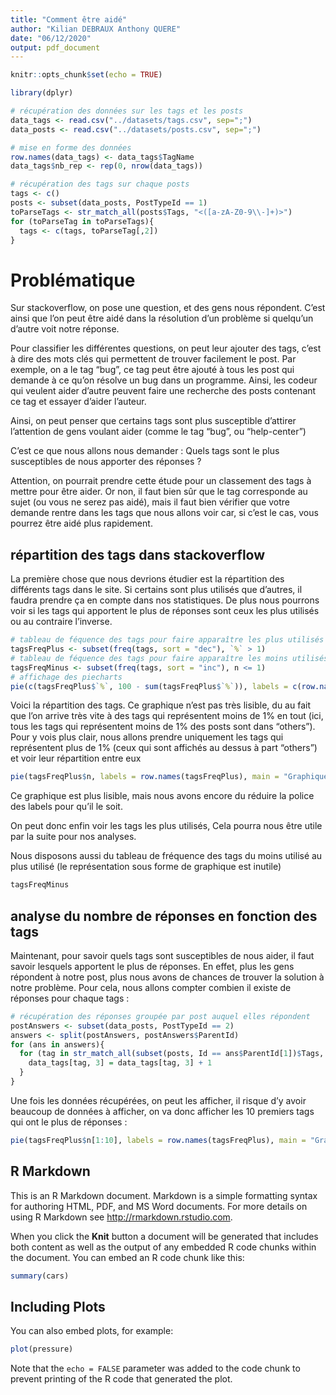 ```yaml
---
title: "Comment être aidé"
author: "Kilian DEBRAUX Anthony QUERE"
date: "06/12/2020"
output: pdf_document
---
```


```r
knitr::opts_chunk$set(echo = TRUE)

library(dplyr)

# récupération des données sur les tags et les posts
data_tags <- read.csv("../datasets/tags.csv", sep=";")
data_posts <- read.csv("../datasets/posts.csv", sep=";")

# mise en forme des données
row.names(data_tags) <- data_tags$TagName
data_tags$nb_rep <- rep(0, nrow(data_tags))

# récupération des tags sur chaque posts
tags <- c()
posts <- subset(data_posts, PostTypeId == 1)
toParseTags <- str_match_all(posts$Tags, "<([a-zA-Z0-9\\-]+)>")
for (toParseTag in toParseTags){
  tags <- c(tags, toParseTag[,2])
}
```

# Problématique

Sur stackoverflow, on pose une question, et des gens nous répondent. C'est ainsi que l'on peut être aidé dans la résolution d'un problème si quelqu'un d'autre voit notre réponse.

Pour classifier les différentes questions, on peut leur ajouter des tags, c'est à dire des mots clés qui permettent de trouver facilement le post. Par exemple, on a le tag "bug", ce tag peut être ajouté à tous les post qui demande à ce qu'on résolve un bug dans un programme. Ainsi, les codeur qui veulent aider d'autre peuvent faire une recherche des posts contenant ce tag et essayer d'aider l'auteur.

Ainsi, on peut penser que certains tags sont plus susceptible d'attirer l'attention de gens voulant aider (comme le tag "bug", ou "help-center")

C'est ce que nous allons nous demander : Quels tags sont le plus susceptibles de nous apporter des réponses ?

Attention, on pourrait prendre cette étude pour un classement des tags à mettre pour être aider. Or non, il faut bien sûr que le tag corresponde au sujet (ou vous ne serez pas aidé), mais il faut bien vérifier que votre demande rentre dans les tags que nous allons voir car, si c'est le cas, vous pourrez être aidé plus rapidement.


## répartition des tags dans stackoverflow

La première chose que nous devrions étudier est la répartition des différents tags dans le site. Si certains sont plus utilisés que d'autres, il faudra prendre ça en compte dans nos statistiques. De plus nous pourrons voir si les tags qui apportent le plus de réponses sont ceux les plus utilisés ou au contraire l'inverse.

```r
# tableau de féquence des tags pour faire apparaître les plus utilisés
tagsFreqPlus <- subset(freq(tags, sort = "dec"), `%` > 1)
# tableau de féquence des tags pour faire apparaître les moins utilisés
tagsFreqMinus <- subset(freq(tags, sort = "inc"), n <= 1)
# affichage des piecharts
pie(c(tagsFreqPlus$`%`, 100 - sum(tagsFreqPlus$`%`)), labels = c(row.names(tagsFreqPlus), "others"), main = "Graphique de répartition des tags", col = c("#0077ff", "#9e68f2", "#df54d6", "#ff46b0", "#ff4c87", "#ff665e", "#ff8636", "#ffa600"), radius = 1)
```

Voici la répartition des tags. Ce graphique n'est pas très lisible, du au fait que l'on arrive très vite à des tags qui représentent moins de 1% en tout (ici, tous les tags qui représentent moins de 1% des posts sont dans "others"). Pour y vois plus clair, nous allons prendre uniquement les tags qui représentent plus de 1% (ceux qui sont affichés au dessus à part "others") et voir leur répartition entre eux

```r
pie(tagsFreqPlus$n, labels = row.names(tagsFreqPlus), main = "Graphique de répartition des tags parmis ceux à plus de 1%", col = c("#0077ff", "#9e68f2", "#df54d6", "#ff46b0", "#ff4c87", "#ff665e", "#ff8636", "#ffa600"), radius = 1, cex=0.7)
```
Ce graphique est plus lisible, mais nous avons encore du réduire la police des labels pour qu'il le soit.

On peut donc enfin voir les tags les plus utilisés, Cela pourra nous être utile par la suite pour nos analyses.

Nous disposons aussi du tableau de fréquence des tags du moins utilisé au plus utilisé (le représentation sous forme de graphique est inutile)

```r
tagsFreqMinus
```


## analyse du nombre de réponses en fonction des tags

Maintenant, pour savoir quels tags sont susceptibles de nous aider, il faut savoir lesquels apportent le plus de réponses. En effet, plus les gens répondent à notre post, plus nous avons de chances de trouver la solution à notre problème. Pour cela, nous allons compter combien il existe de réponses pour chaque tags :

```r
# récupération des réponses groupée par post auquel elles répondent
postAnswers <- subset(data_posts, PostTypeId == 2)
answers <- split(postAnswers, postAnswers$ParentId)
for (ans in answers){
  for (tag in str_match_all(subset(posts, Id == ans$ParentId[1])$Tags, "<([a-zA-Z0-9\\-]+)>")[[1]][,2]){
    data_tags[tag, 3] = data_tags[tag, 3] + 1
  }
}
```

Une fois les données récupérées, on peut les afficher, il risque d'y avoir beaucoup de données à afficher, on va donc afficher les 10 premiers tags qui ont le plus de réponses :

```r
pie(tagsFreqPlus$n[1:10], labels = row.names(tagsFreqPlus), main = "Graphique de répartition des tags parmis ceux à plus de 1%", col = c("#0077ff", "#9e68f2", "#df54d6", "#ff46b0", "#ff4c87", "#ff665e", "#ff8636", "#ffa600"), radius = 1, cex=0.7)
```



## R Markdown

This is an R Markdown document. Markdown is a simple formatting syntax for authoring HTML, PDF, and MS Word documents. For more details on using R Markdown see <http://rmarkdown.rstudio.com>.

When you click the **Knit** button a document will be generated that includes both content as well as the output of any embedded R code chunks within the document. You can embed an R code chunk like this:

```r
summary(cars)
```

## Including Plots

You can also embed plots, for example:

```r
plot(pressure)
```

Note that the `echo = FALSE` parameter was added to the code chunk to prevent printing of the R code that generated the plot.
